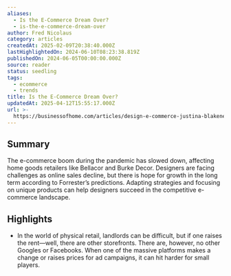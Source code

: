 ```yaml
---
aliases:
  - Is the E-Commerce Dream Over?
  - is-the-e-commerce-dream-over
author: Fred Nicolaus
category: articles
createdAt: 2025-02-09T20:38:40.000Z
lastHighlightedOn: 2024-06-10T08:23:38.819Z
publishedOn: 2024-06-05T00:00:00.000Z
source: reader
status: seedling
tags:
  - ecommerce
  - trends
title: Is the E-Commerce Dream Over?
updatedAt: 2025-04-12T15:55:17.000Z
url: >-
  https://businessofhome.com/articles/design-e-commerce-justina-blakeney-athena-calderone?utm_source=Sailthru&utm_medium=email&utm_campaign=Newsletter%20Weekly%20Roundup:%20Retail%20Dive:%20DTC%2006-08-2024&utm_term=Retail%20Dive:%20DTC%20Weekender
---
```

## Summary

The e-commerce boom during the pandemic has slowed down, affecting home goods retailers like Bellacor and Burke Decor. Designers are facing challenges as online sales decline, but there is hope for growth in the long term according to Forrester’s predictions. Adapting strategies and focusing on unique products can help designers succeed in the competitive e-commerce landscape.

## Highlights

- In the world of physical retail, landlords can be difficult, but if one raises the rent—well, there are other storefronts. There are, however, no other Googles or Facebooks. When one of the massive platforms makes a change or raises prices for ad campaigns, it can hit harder for small players.
